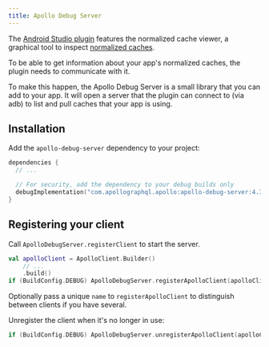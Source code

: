 ```yaml
---
title: Apollo Debug Server
---
```


The [Android Studio plugin](android-studio-plugin) features the normalized cache viewer, a graphical tool to inspect [normalized caches](../caching/normalized-cache).

To be able to get information about your app's normalized caches, the plugin needs to communicate with it.

To make this happen, the Apollo Debug Server is a small library that you can add to your app. It will open a server that the plugin can connect to (via adb) to list and pull caches that your app is using. 

## Installation

Add the `apollo-debug-server` dependency to your project:

```kotlin title="build.gradle[.kts]"
dependencies {
  // ...

  // For security, add the dependency to your debug builds only
  debugImplementation("com.apollographql.apollo:apollo-debug-server:4.3.1")
}
```

## Registering your client

Call `ApolloDebugServer.registerClient` to start the server.

```kotlin
val apolloClient = ApolloClient.Builder()
    // ...
    .build()
if (BuildConfig.DEBUG) ApolloDebugServer.registerApolloClient(apolloClient)
```

Optionally pass a unique `name` to `registerApolloClient` to distinguish between clients if you have several.

Unregister the client when it's no longer in use:

```kotlin
if (BuildConfig.DEBUG) ApolloDebugServer.unregisterApolloClient(apolloClient)
```
